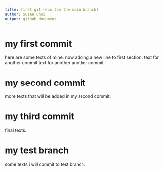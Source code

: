 ```yaml
---
title: first git repo (on the main branch)
author: Susan Choi
output: github_document
---
```



# my first commit

here are some texts of mine.
now adding a new line to first section.
text for another commit
text for another another commit

# my second commit

more texts that will be added in my second commit.

# my third commit

final texts.

# my test branch

some texts i will commit to test branch.